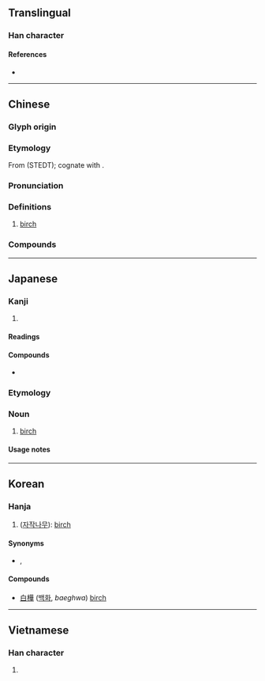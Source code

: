 {{also|桦|椛}}
{{character info}}
==Translingual==

===Han character===
{{Han char|rn=75|rad=木|as=10|sn=14|four=44954|canj=DTMJ|ids=⿰木華}}

====References====
* {{Han ref|kx=0552.010|dkj=15497|dj=0940.060|hdz=21261.010|uh=6A3A|ud=27194|bh=BEEC|bd=48876}}

----

==Chinese==
{{zh-forms|s=桦}}

===Glyph origin===
{{Han etym}}

===Etymology===
From {{inh|zh|sit-pro|*grwa||birch}} (STEDT); cognate with {{cog|bo|'''གྲོ'''་ག||bark of birch tree}}.

===Pronunciation===
{{zh-pron
|m=huà
|c=waa6,waa4
|mn=ml:hōa/tw:hôa
|mn-t=hua5
|mc=y
|oc=y
|ma=
|cat=n
}}

===Definitions===
{{zh-hanzi}}

# [[birch]]

===Compounds===
{{zh-der|樺木|樺燭|樺皮臉|白樺|樺太}}

{{zh-cat|Trees}}

----

==Japanese==

===Kanji===
{{ja-kanji|grade=|rs=木10}}

# {{rfdef|ja|sort=木10}}

====Readings====
{{ja-readings
|goon=げ
|kanon=か<くわ
|kun=かば-
}}

====Compounds====
* {{ja-r|樺太|^からふと}}

===Etymology===
{{wikipedia|lang=ja}}
{{ja-kanjitab|かば|yomi=k}}
{{rfe|ja}}

===Noun===
{{ja-noun|かば}}

# [[birch]]

====Usage notes====
{{U:ja:biology|カバ}}

----

==Korean==

===Hanja===
{{ko-hanja|hangeul=[[화]]|eumhun=|rv=hwa|mr=hwa|y=hwa}}

# ([[자작나무]]): [[birch]]

====Synonyms====
* {{l|ko|檀}}, {{l|ko|橽}}

====Compounds====
{{top2}}
* [[白樺]] ([[백화]], ''baeghwa'') [[birch]]
{{mid2}}

{{bottom}}

----

==Vietnamese==

===Han character===
{{vi-readings|reading=hoa|rs=木10}}

# {{rfdef|vi|sort=木10}}